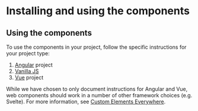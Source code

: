 
<Meta title="Getting started" />

# Installing and using the components

## Using the components

To use the components in your project, follow the specific instructions for your project type:

1. [Angular](/docs/usage-with-angular--docs) project
2. [Vanilla JS](/docs/usage-with-vanilla-js--docs)
3. [Vue](/docs/usage-with-vue--docs) project

While we have chosen to only document instructions for Angular and Vue, web components should work in a number of other framework
choices (e.g. Svelte). For more information, see [Custom Elements Everywhere](https://custom-elements-everywhere.com/).
